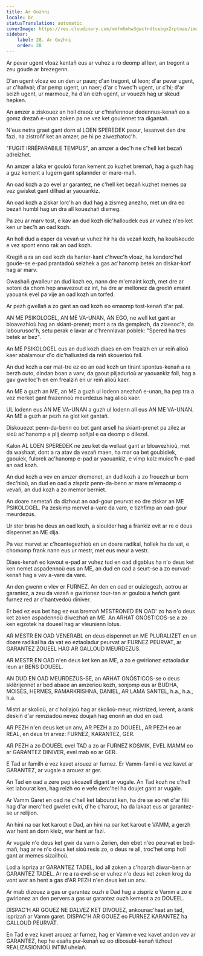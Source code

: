 ```yaml
---
title: Ar Gozhni
locale: br
statusTranslation: automatic
coverImage: https://res.cloudinary.com/xmfm6mhw3gwctndtcubgx2rptnae/image/upload/v1740337243/small_cover_educacion_fundamental_a051170f1c.webp
sidebar:
    label: 28. Ar Gozhni
    order: 28
---
```

Ar pevar ugent vloaz kentañ eus ar vuhez a ro deomp al levr, an tregont a zeu goude ar brezegenn.

D'an ugent vloaz eo un den ur paun; d'an tregont, ul leon; d'ar pevar ugent, ur c'hañval; d'ar pemp ugent, un naer; d'ar c'hwec'h ugent, ur c'hi; d'ar seizh ugent, ur marmouz, ha d'an eizh ugent, ur vouezh hag ur skeud hepken.

An amzer a ziskouez an holl draoù: ur c'hrafennour dedennus-kenañ eo a gomz drezañ e-unan zoken pa ne vez ket goulennet tra digantañ.

N'eus netra graet gant dorn al LOEN SPEREDEK paour, lesanvet den dre fazi, na zistroñf ket an amzer, pe hi pe ziwezhatoc'h.

"FUGIT IRRÉPARABILE TEMPUS", an amzer a dec'h ne c'hell ket bezañ adreizhet.

An amzer a laka er gouloù foran kement zo kuzhet bremañ, hag a guzh hag a guz kement a lugern gant splannder er mare-mañ.

An oad kozh a zo evel ar garantez, ne c'hell ket bezañ kuzhet memes pa vez gwisket gant dilhad ar yaouankiz.

An oad kozh a ziskar lorc'h an dud hag a zismeg anezho, met un dra eo bezañ humbl hag un dra all kouezhañ dismeg.

Pa zeu ar marv tost, e kav an dud kozh dic'halloudek eus ar vuhez n'eo ket ken ur bec'h an oad kozh.

An holl dud a esper da vevañ ur vuhez hir ha da vezañ kozh, ha koulskoude e vez spont enno rak an oad kozh.

Kregiñ a ra an oad kozh da hanter-kant c'hwec'h vloaz, ha kenderc'hel goude-se e-pad prantadoù seizhek a gas ac'hanomp betek an diskar-korf hag ar marv.

Gwashañ gwalleur an dud kozh eo, nann dre m'emaint kozh, met dre ar sotoni da chom hep anavezout ez int, ha dre ar mellonez da grediñ emaint yaouank evel pa vije an oad kozh un torfed.

Ar pezh gwellañ a zo gant an oad kozh eo emaomp tost-kenañ d'ar pal.

AN ME PSIKOLOGEL, AN ME VA-UNAN, AN EGO, ne well ket gant ar bloavezhioù hag an skiant-prenet; mont a ra da gemplezh, da ziaesoc'h, da labourusoc'h, setu perak e lavar ar c'hrennlavar poblek: "Spered ha tres betek ar bez".

An ME PSIKOLOGEL eus an dud kozh diaes en em frealzh en ur reiñ alioù kaer abalamour d'o dic'hallusted da reiñ skouerioù fall.

An dud kozh a oar mat-tre ez eo an oad kozh un tirant spontus-kenañ a ra berzh outo, dindan boan a varv, da gaout plijadurioù ar yaouankiz foll, hag a gav gwelloc'h en em frealziñ en ur reiñ alioù kaer.

An ME a guzh an ME, an ME a guzh ul lodenn anezhañ e-unan, ha pep tra a vez merket gant frazennoù meurdezus hag alioù kaer.

UL lodenn eus AN ME VA-UNAN a guzh ul lodenn all eus AN ME VA-UNAN. An ME a guzh ar pezh na glot ket gantañ.

Diskouezet penn-da-benn eo bet gant arsell ha skiant-prenet pa zilez ar sioù ac'hanomp e plij deomp soñjal e oa deomp o dilezel.

Kalon AL LOEN SPEREDEK ne zeu ket da wellaat gant ar bloavezhioù, met da washaat, dont a ra atav da vezañ maen, ha mar oa bet goubidiek, gaouiek, fulorek ac'hanomp e-pad ar yaouankiz, e vimp kalz muioc'h e-pad an oad kozh.

An dud kozh a vev en amzer dremenet, an dud kozh a zo frouezh ur bern dec'hioù, an dud en oad a zispriz penn-da-benn ar mare m'emaomp o vevañ, an dud kozh a zo memor berniet.

An doare nemetañ da dizhout an oad-gour peurvat eo dre ziskar an ME PSIKOLOGEL. Pa zeskimp mervel a-vare da vare, e tizhfimp an oad-gour meurdezus.

Ur ster bras he deus an oad kozh, a sioulder hag a frankiz evit ar re o deus dispennet an ME dija.

Pa vez marvet ar c'hoantegezhioù en un doare radikal, hollek ha da vat, e chomomp frank nann eus ur mestr, met eus meur a vestr.

Diaes-kenañ eo kavout e-pad ar vuhez tud en oad digablus ha n'o deus ket ken nemet aspadennoù eus an ME, an dud en oad a seurt-se a zo eurvad-kenañ hag a vev a-vare da vare.

An den gwenn e vlev er FURNEZ. An den en oad er ouiziegezh, aotrou ar garantez, a zeu da vezañ e gwirionez tour-tan ar gouloù a heñch gant furnez red ar c'hantvedoù diniver.

Er bed ez eus bet hag ez eus bremañ MESTRONED EN OAD' zo ha n'o deus ket zoken aspadennoù diwezhañ an ME. An ARHAT GNÓSTICOS-se a zo ken egzotek ha doueel hag ar vleunienn lotus.

AR MESTR EN OAD VENERABL en deus dispennet an ME PLURALIZET en un doare radikal ha da vat eo eztaoladur peurvat ar FURNEZ PEURVAT, ar GARANTEZ ZOUEEL HAG AR GALLOUD MEURDEZUS.

AR MESTR EN OAD n'en deus ket ken an ME, a zo e gwirionez eztaoladur leun ar BEÑS DOUEEL.

AN DUD EN OAD MEURDEZUS-SE, an ARHAT GNÓSTICOS-se o deus sklêrijennet ar bed abaoe an amzerioù kozh, sonjomp eus ar BUDHA, MOISÉS, HERMES, RAMARKRISHNA, DANIEL, AR LAMA SANTEL, h.a., h.a., h.a.

Mistri ar skolioù, ar c'hollajoù hag ar skolioù-meur, mistrized, kerent, a rank deskiñ d'ar remziadoù nevez doujañ hag enoriñ an dud en oad.

AR PEZH n'en deus ket un anv, AR PEZH a zo DOUEEL, AR PEZH eo ar REAL, en deus tri arvez: FURNEZ, KARANTEZ, GER.

AR PEZH a zo DOUEEL evel TAD a zo ar FURNEZ KOSMIK, EVEL MAMM eo ar GARANTEZ DINIVER, evel mab eo ar GER.

E Tad ar familh e vez kavet arouez ar furnez. Er Vamm-famili e vez kavet ar GARANTEZ, ar vugale a arouez ar ger.

An Tad en oad a zere pep skoazell digant ar vugale. An Tad kozh ne c'hell ket labourat ken, hag reizh eo e vefe derc'hel ha doujet gant ar vugale.

Ar Vamm Garet en oad ne c'hell ket labourat ken, ha dre se eo ret d'ar filii hag d'ar merc'hed gwelet eviti, d'he c'harout, ha da lakaat eus ar garantez-se ur relijion.

An hini na oar ket karout e Dad, an hini na oar ket karout e VAMM, a gerzh war hent an dorn kleiz, war hent ar fazi.

Ar vugale n'o deus ket gwir da varn o Zerien, den ebet n'eo peurvat er bed-mañ, hag ar re n'o deus ket sioù resis zo, o deus re all, troc'het omp holl gant ar memes sizailhoù.

Lod a ispriza ar GARANTEZ TADEL, lod all zoken a c'hoarzh diwar-benn ar GARANTEZ TADEL. Ar re a ra evel-se er vuhez n'o deus ket zoken krog da vont war an hent a gas d'AR PEZH n'en deus ket un anv.

Ar mab dizouez a gas ur garantez ouzh e Dad hag a zispriz e Vamm a zo e gwirionez an den pervers a gas ur garantez ouzh kement a zo DOUEEL.

DISPAC'H AR GOUEZ NE DALVEZ KET DIVOUEZ, ankounac'haat an tad, isprizañ ar Vamm garet. DISPAC'H AR GOUEZ eo FURNEZ KARANTEZ ha GALLOUD PEURVAT.

En Tad e vez kavet arouez ar furnez, hag er Vamm e vez kavet andon vev ar GARANTEZ, hep he esañs pur-kenañ ez eo dibosubl-kenañ tizhout REALIZASIONIOÙ INTIM uhelañ.

